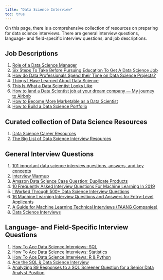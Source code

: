 ```yaml
---
title: "Data Science Interview"
toc: true
---
```


On this page, there is a comprehensive collection of resources on preparing for data science interviews. There are general interview questions, language- and field-specific interview questions, and job descriptions.

## Job Descriptions

1)  [Role of a Data Science Manager](https://medium.com/sequoia-capital/role-of-a-data-science-manager-2c69264511d3)
2)  [Six Steps To Take Before Pursuing Education To Get A Data Science Job](https://www.datascienceweekly.org/articles/six-steps-to-take-before-pursuing-education-to-get-a-data-science-job)
3)  [How do Data Professionals Spend their Time on Data Science Projects?](https://businessoverbroadway.com/2019/02/19/how-do-data-professionals-spend-their-time-on-data-science-projects/)
4)  [Things I Have Learned About Data Science](https://www.kdnuggets.com/2019/07/collection-things-learned-data-science.html)
5)  [This Is What a Data Scientist Looks Like](https://towardsdatascience.com/this-is-what-a-data-scientist-looks-like-aefa5c658d54)
6)  [How to land a Data Scientist job at your dream company --- My journey to Airbnb](https://towardsdatascience.com/how-to-land-a-data-scientist-job-at-your-dream-company-my-journey-to-airbnb-f6a1e99892e8)
7)  [How to Become More Marketable as a Data Scientist](https://cvcompiler.com/blog/how-to-become-more-marketable-as-a-data-scientist/)
8)  [How to Build a Data Science Portfolio](https://towardsdatascience.com/how-to-build-a-data-science-portfolio-5f566517c79c)

## Curated collection of Data Science Resources

1)  [Data Science Career Resources](https://github.com/cdeweyx/DS-Career-Resources)
2)  [The Big List of Data Science Interview Resources](https://www.conordewey.com/blog/the-big-list-of-data-science-interview-resources/)

## General Interview Questions

1)  [101 important data science interview questions, answers, and key concepts](https://datasciencedojo.com/blog/data-science-interview-questions/)
2)  [Interview Warmup](https://grow.google/certificates/interview-warmup/)
3)  [Amazon Data Science Case Question: Duplicate Products](https://towardsdatascience.com/amazon-data-science-case-question-duplicate-products-eec2f369a1bc)
4)  [10 Frequently Asked Interview Questions For Machine Learning In 2019](https://analyticsindiamag.com/10-frequently-asked-interview-questions-for-machine-learning-in-2019/)
5)  [I Worked Through 500+ Data Science Interview Questions](https://towardsdatascience.com/i-worked-through-500-data-science-interview-questions-51e2e4dead9d)
6)  [16 Machine Learning Interview Questions and Answers for Entry-Level Applicants](https://builtin.com/data-science/data-science-and-machine-learning-interview-questions)
7)  [A Guide for Machine Learning Technical Interviews (FAANG Companies)](https://github.com/alirezadir/machine-learning-interview-enlightener/blob/main/README.md)
8)  [Data Science Interviews](https://github.com/alexeygrigorev/data-science-interviews)

## Language- and Field-Specific Interview Questions

1)  [How To Ace Data Science Interviews: SQL](https://towardsdatascience.com/how-to-ace-data-science-interviews-sql-b71de212e433)
2)  [How To Ace Data Science Interviews: Statistics](https://towardsdatascience.com/how-to-ace-data-science-interviews-statistics-f3d363ad47b)
3)  [How To Ace Data Science Interviews: R & Python](https://towardsdatascience.com/how-to-ace-data-science-interviews-r-python-3a49982000de)
4)  [Ace the SQL & Data Science Interview](https://datalemur.com/)
5)  [Analyzing 89 Responses to a SQL Screener Question for a Senior Data Analyst Position](https://mattmazur.com/2018/11/12/analyzing-89-responses-to-a-sql-screener-question-for-a-senior-data-analyst-position/)
